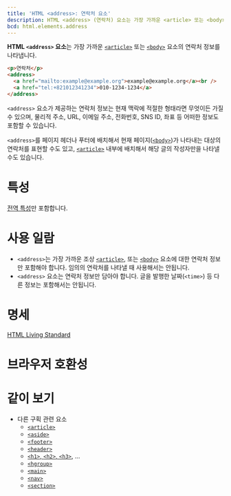 ```yaml
---
title: 'HTML <address>: 연락처 요소'
description: HTML <address> (연락처) 요소는 가장 가까운 <article> 또는 <body> 요소의 연락처 정보를 나타냅니다.
bcd: html.elements.address
---
```


**HTML `<address>` 요소**는 가장 가까운 [`<article>`](./article) 또는 [`<body>`](./body) 요소의 연락처 정보를 나타냅니다.

```html hidden name=demo
<p>연락처</p>
<address>
  <a href="mailto:example@example.org">example@example.org</a><br />
  <a href="tel:+821012341234">010-1234-1234</a>
</address>
```

<LiveExample height={130} name="demo" />

`<address>` 요소가 제공하는 연락처 정보는 현재 맥락에 적절한 형태라면 무엇이든 가질 수 있으며, 물리적 주소, URL, 이메일 주소, 전화번호, SNS ID, 좌표 등 어떠한 정보도 포함할 수 있습니다.

`<address>`를 페이지 헤더나 푸터에 배치해서 현재 페이지([`<body>`](./body))가 나타내는 대상의 연락처를 표현할 수도 있고, [`<article>`](./article) 내부에 배치해서 해당 글의 작성자만을 나타낼 수도 있습니다.

# 특성

[전역 특성](/docs/Web/HTML/Global_attributes)만 포함합니다.

# 사용 일람

- `<address>`는 가장 가까운 조상 [`<article>`](./article), 또는 [`<body>`](./body) 요소에 대한 연락처 정보만 포함해야 합니다. 임의의 연락처를 나타낼 때 사용해서는 안됩니다.
- `<address>` 요소는 연락처 정보만 담아야 합니다. 글을 발행한 날짜(`<time>`) 등 다른 정보는 포함해서는 안됩니다.

# 명세

[HTML Living Standard](https://html.spec.whatwg.org/multipage/sections.html#the-address-element)

# 브라우저 호환성

<BrowserCompat data={props.bcd} />

# 같이 보기

- 다른 구획 관련 요소
  - [`<article>`](./article)
  - [`<aside>`](./aside)
  - [`<footer>`](./footer)
  - [`<header>`](./header)
  - [`<h1>`, `<h2>`, `<h3>`](./Heading_Elements), ...
  - [`<hgroup>`](./hgroup)
  - [`<main>`](./main)
  - [`<nav>`](./nav)
  - [`<section>`](./section)
